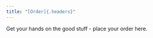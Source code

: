 ```yaml
---
title: "[Order]{.headers}"
---
```

::: {.div .bodyfont}

Get your hands on the good stuff - place your order here.

:::